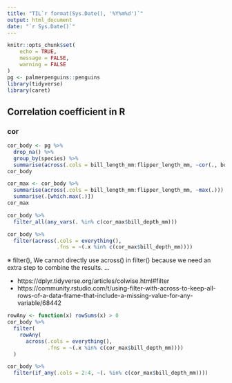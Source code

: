 ```yaml
---
title: "TIL`r format(Sys.Date(), '%Y%m%d')`"
output: html_document
date: "`r Sys.Date()`"
---
```


```r
knitr::opts_chunk$set(
	echo = TRUE,
	message = FALSE,
	warning = FALSE
)
pg <- palmerpenguins::penguins
library(tidyverse)
library(caret)
```

## Correlation coefficient in R

### cor

```r
cor_body <- pg %>% 
  drop_na() %>% 
  group_by(species) %>% 
  summarise(across(.cols = bill_length_mm:flipper_length_mm, ~cor(., body_mass_g)))
cor_body
```

```r
cor_max <- cor_body %>% 
  summarise(across(.cols = bill_length_mm:flipper_length_mm, ~max(.))) %>% 
  summarise(.[which.max(.)])
cor_max
```


```r
cor_body %>% 
  filter_all(any_vars(. %in% c(cor_max$bill_depth_mm)))
```


```r
cor_body %>% 
  filter(across(.cols = everything(),
                .fns = ~(.x %in% c(cor_max$bill_depth_mm))))
```

※ filter(), We cannot directly use across() in filter() because we need an extra step to combine the results. ...  

* https://dplyr.tidyverse.org/articles/colwise.html#filter
* https://community.rstudio.com/t/using-filter-with-across-to-keep-all-rows-of-a-data-frame-that-include-a-missing-value-for-any-variable/68442 

```r
rowAny <- function(x) rowSums(x) > 0
cor_body %>% 
  filter(
    rowAny(
      across(.cols = everything(),
             .fns = ~(.x %in% c(cor_max$bill_depth_mm))))
  )
```

```r
cor_body %>% 
  filter(if_any(.cols = 2:4, ~(. %in% c(cor_max$bill_depth_mm))))
```

